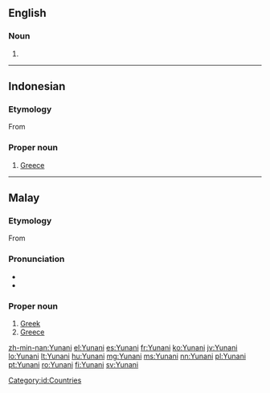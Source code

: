 ==English==

===Noun===
{{en-noun|-}}

# {{alt form|Unani|lang=en}}

----

==Indonesian==
{{wikipedia|lang=id}}

===Etymology===
From {{etyl|ar|id}} {{term|lang=ar|sc=Arab|اليونان||Greece|tr=al-yunaan}}

===Proper noun===
{{head|id|proper noun}}

# [[Greece]]

[[Category:id:Countries]]

----

==Malay==

===Etymology===
From {{etyl|ar|ms}} {{term|اليونان||Greece|tr=al-yunaan|lang=ar}}

===Pronunciation===
* {{IPA|[junani]|lang=ms}}
* {{rhymes|ani|ni|i|lang=ms}}

===Proper noun===
{{head|ms|proper noun}}

# [[Greek]] {{gloss|language of the Greek people}}
# [[Greece]]

[[zh-min-nan:Yunani]]
[[el:Yunani]]
[[es:Yunani]]
[[fr:Yunani]]
[[ko:Yunani]]
[[jv:Yunani]]
[[lo:Yunani]]
[[lt:Yunani]]
[[hu:Yunani]]
[[mg:Yunani]]
[[ms:Yunani]]
[[nn:Yunani]]
[[pl:Yunani]]
[[pt:Yunani]]
[[ro:Yunani]]
[[fi:Yunani]]
[[sv:Yunani]]